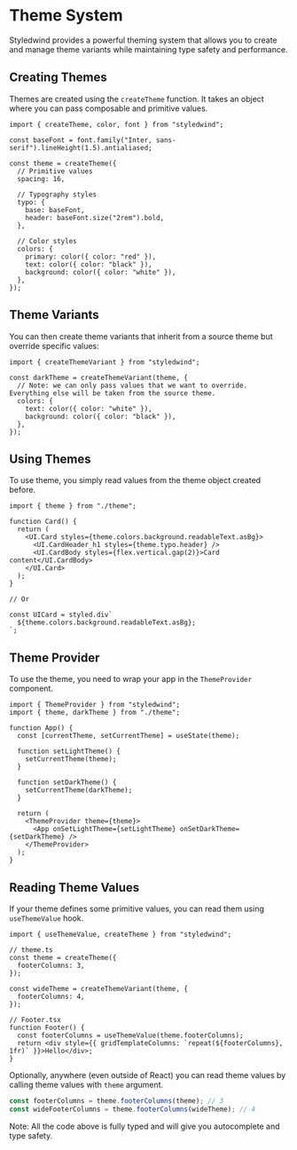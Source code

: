 # Theme System

Styledwind provides a powerful theming system that allows you to create and manage theme variants while maintaining type safety and performance.

## Creating Themes

Themes are created using the `createTheme` function. It takes an object where you can pass composable and primitive values.

```tsx
import { createTheme, color, font } from "styledwind";

const baseFont = font.family("Inter, sans-serif").lineHeight(1.5).antialiased;

const theme = createTheme({
  // Primitive values
  spacing: 16,

  // Typography styles
  typo: {
    base: baseFont,
    header: baseFont.size("2rem").bold,
  },

  // Color styles
  colors: {
    primary: color({ color: "red" }),
    text: color({ color: "black" }),
    background: color({ color: "white" }),
  },
});
```

## Theme Variants

You can then create theme variants that inherit from a source theme but override specific values:

```tsx
import { createThemeVariant } from "styledwind";

const darkTheme = createThemeVariant(theme, {
  // Note: we can only pass values that we want to override. Everything else will be taken from the source theme.
  colors: {
    text: color({ color: "white" }),
    background: color({ color: "black" }),
  },
});
```

## Using Themes

To use theme, you simply read values from the theme object created before.

```tsx
import { theme } from "./theme";

function Card() {
  return (
    <UI.Card styles={theme.colors.background.readableText.asBg}>
      <UI.CardHeader_h1 styles={theme.typo.header} />
      <UI.CardBody styles={flex.vertical.gap(2)}>Card content</UI.CardBody>
    </UI.Card>
  );
}

// Or

const UICard = styled.div`
  ${theme.colors.background.readableText.asBg};
`;
```

## Theme Provider

To use the theme, you need to wrap your app in the `ThemeProvider` component.

```tsx
import { ThemeProvider } from "styledwind";
import { theme, darkTheme } from "./theme";

function App() {
  const [currentTheme, setCurrentTheme] = useState(theme);

  function setLightTheme() {
    setCurrentTheme(theme);
  }

  function setDarkTheme() {
    setCurrentTheme(darkTheme);
  }

  return (
    <ThemeProvider theme={theme}>
      <App onSetLightTheme={setLightTheme} onSetDarkTheme={setDarkTheme} />
    </ThemeProvider>
  );
}
```

## Reading Theme Values

If your theme defines some primitive values, you can read them using `useThemeValue` hook.

```tsx
import { useThemeValue, createTheme } from "styledwind";

// theme.ts
const theme = createTheme({
  footerColumns: 3,
});

const wideTheme = createThemeVariant(theme, {
  footerColumns: 4,
});

// Footer.tsx
function Footer() {
  const footerColumns = useThemeValue(theme.footerColumns);
  return <div style={{ gridTemplateColumns: `repeat(${footerColumns}, 1fr)` }}>Hello</div>;
}
```

Optionally, anywhere (even outside of React) you can read theme values by calling theme values with `theme` argument.

```ts
const footerColumns = theme.footerColumns(theme); // 3
const wideFooterColumns = theme.footerColumns(wideTheme); // 4
```

Note: All the code above is fully typed and will give you autocomplete and type safety.
